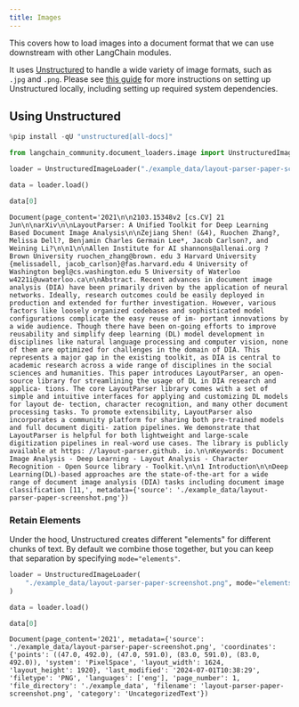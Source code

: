 ```yaml
---
title: Images
---
```


This covers how to load images into a document format that we can use downstream with other LangChain modules.

It uses [Unstructured](https://unstructured.io/) to handle a wide variety of image formats, such as `.jpg` and `.png`. Please see [this guide](/oss/integrations/providers/unstructured/) for more instructions on setting up Unstructured locally, including setting up required system dependencies.

## Using Unstructured

```python
%pip install -qU "unstructured[all-docs]"
```

```python
from langchain_community.document_loaders.image import UnstructuredImageLoader

loader = UnstructuredImageLoader("./example_data/layout-parser-paper-screenshot.png")

data = loader.load()

data[0]
```

```output
Document(page_content='2021\n\n2103.15348v2 [cs.CV] 21 Jun\n\narXiv\n\nLayoutParser: A Unified Toolkit for Deep Learning Based Document Image Analysis\n\nZejiang Shen! (&4), Ruochen Zhang?, Melissa Dell?, Benjamin Charles Germain Lee*, Jacob Carlson?, and Weining Li?\n\n1\n\nAllen Institute for AI shannons@allenai.org ? Brown University ruochen_zhang@brown. edu 3 Harvard University {melissadell, jacob_carlson}@fas.harvard.edu 4 University of Washington begl@cs.washington.edu 5 University of Waterloo w4221i@uwaterloo.ca\n\nAbstract. Recent advances in document image analysis (DIA) have been primarily driven by the application of neural networks. Ideally, research outcomes could be easily deployed in production and extended for further investigation. However, various factors like loosely organized codebases and sophisticated model configurations complicate the easy reuse of im- portant innovations by a wide audience. Though there have been on-going efforts to improve reusability and simplify deep learning (DL) model development in disciplines like natural language processing and computer vision, none of them are optimized for challenges in the domain of DIA. This represents a major gap in the existing toolkit, as DIA is central to academic research across a wide range of disciplines in the social sciences and humanities. This paper introduces LayoutParser, an open-source library for streamlining the usage of DL in DIA research and applica- tions. The core LayoutParser library comes with a set of simple and intuitive interfaces for applying and customizing DL models for layout de- tection, character recognition, and many other document processing tasks. To promote extensibility, LayoutParser also incorporates a community platform for sharing both pre-trained models and full document digiti- zation pipelines. We demonstrate that LayoutParser is helpful for both lightweight and large-scale digitization pipelines in real-word use cases. The library is publicly available at https: //layout-parser.github. io.\n\nKeywords: Document Image Analysis - Deep Learning - Layout Analysis - Character Recognition - Open Source library - Toolkit.\n\n1 Introduction\n\nDeep Learning(DL)-based approaches are the state-of-the-art for a wide range of document image analysis (DIA) tasks including document image classification [11,', metadata={'source': './example_data/layout-parser-paper-screenshot.png'})
```

### Retain Elements

Under the hood, Unstructured creates different "elements" for different chunks of text. By default we combine those together, but you can keep that separation by specifying `mode="elements"`.

```python
loader = UnstructuredImageLoader(
    "./example_data/layout-parser-paper-screenshot.png", mode="elements"
)

data = loader.load()

data[0]
```

```output
Document(page_content='2021', metadata={'source': './example_data/layout-parser-paper-screenshot.png', 'coordinates': {'points': ((47.0, 492.0), (47.0, 591.0), (83.0, 591.0), (83.0, 492.0)), 'system': 'PixelSpace', 'layout_width': 1624, 'layout_height': 1920}, 'last_modified': '2024-07-01T10:38:29', 'filetype': 'PNG', 'languages': ['eng'], 'page_number': 1, 'file_directory': './example_data', 'filename': 'layout-parser-paper-screenshot.png', 'category': 'UncategorizedText'})
```
